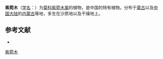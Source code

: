 {{Speciesbox
| name = 紫菀木
| status = 
| status_system = 
| image = 
| genus = Asterothamnus
| species = alyssoides
| authority = (Turcz.) Novopokr.
}}

'''紫菀木'''（[[学名|学名]]：{{lang|la|''Asterothamnus alyssoides''}}）为[[菊科|菊科]][[紫菀木属|紫菀木属]]的植物，是中国的特有植物。分布于[[蒙古|蒙古]]以及[[中国大陆|中国大陆]]的[[内蒙古|内蒙古]]等地，多生在沙质地以及干燥地上。

== 参考文献 ==
<div class="references-small">
* {{cite web| url =http://www.bioinfo.cn/db05/KmzwSpecies.php?action=view&id=3001| title =紫菀木| work =《中国高等植物数据库全库》| publisher =中国科学院微生物研究所| author =昆明植物研究所| accessdate =2009-02-23| deadurl =yes| archiveurl =https://web.archive.org/web/20160305054419/http://www.bioinfo.cn/db05/KmzwSpecies.php?action=view&id=3001| archivedate =2016-03-05}}
</div>
{{Taxonbar|from=Q15226333}}

[[Category:紫菀木属|紫菀木]]


{{植物小作品}}